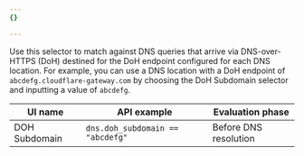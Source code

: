 ```yaml
---
{}

---
```


Use this selector to match against DNS queries that arrive via DNS-over-HTTPS (DoH) destined for the DoH endpoint configured for each DNS location. For example, you can use a DNS location with a DoH endpoint of `abcdefg.cloudflare-gateway.com` by choosing the DoH Subdomain selector and inputting a value of `abcdefg`.

| UI name       | API example                      | Evaluation phase      |
| ------------- | -------------------------------- | --------------------- |
| DOH Subdomain | `dns.doh_subdomain == "abcdefg"` | Before DNS resolution |
